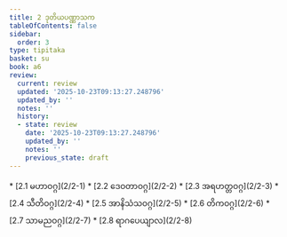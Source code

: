 ```yaml
---
title: 2 ဒုတိယပဏ္ဏာသက
tableOfContents: false
sidebar:
  order: 3
type: tipitaka
basket: su
book: a6
review:
  current: review
  updated: '2025-10-23T09:13:27.248796'
  updated_by: ''
  notes: ''
  history:
  - state: review
    date: '2025-10-23T09:13:27.248796'
    updated_by: ''
    notes: ''
    previous_state: draft
---
```



<ReviewStatus review={frontmatter.review} showDetails={true} />

<HypothesisAnnotation frontmatter={frontmatter} />

<DynamicBreadcrumb />



<TableOfContents book="a6" section="2">
* [2.1 မဟာဝဂ္ဂ](2/2-1)
* [2.2 ဒေဝတာဝဂ္ဂ](2/2-2)
* [2.3 အရဟတ္တဝဂ္ဂ](2/2-3)
* [2.4 သီတိဝဂ္ဂ](2/2-4)
* [2.5 အာနိသံသဝဂ္ဂ](2/2-5)
* [2.6 တိကဝဂ္ဂ](2/2-6)
* [2.7 သာမညဝဂ္ဂ](2/2-7)
* [2.8 ရာဂပေယျာလ](2/2-8)
</TableOfContents>
